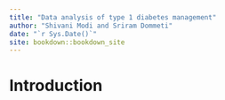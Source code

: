 ```yaml
--- 
title: "Data analysis of type 1 diabetes management"
author: "Shivani Modi and Sriram Dommeti"
date: "`r Sys.Date()`"
site: bookdown::bookdown_site
---
```


# Introduction

